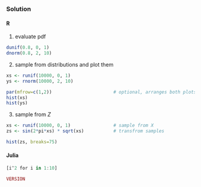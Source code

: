 ### Solution {.tabset}

#### R
1. evaluate pdf
```r
dunif(0.8, 0, 1)
dnorm(0.8, 2, 10)

```
2. sample from distributions and plot them
```r
xs <- runif(10000, 0, 1)
ys <- rnorm(10000, 2, 10)
```

```r
par(mfrow=c(1,2))                       # optional, arranges both plots together
hist(xs)
hist(ys)

```

3. sample from $Z$
```r
xs <- runif(10000, 0, 1)                # sample from X
zs <- sin(2*pi*xs) * sqrt(xs)           # transfrom samples

```

```r
hist(zs, breaks=75)
```

#### Julia
```julia
[i^2 for i in 1:10]
```
```julia
VERSION
```
